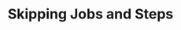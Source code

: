 ---
title: Skipping Jobs and Steps
description: Overview of how to skip jobs and steps in a workflow.
banner:
  content: |
    This page is work in progress!
---